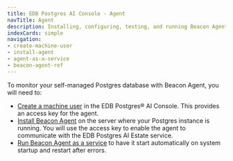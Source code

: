 ```yaml
---
title: EDB Postgres AI Console - Agent
navTitle: Agent
description: Installing, configuring, testing, and running Beacon Agent
indexCards: simple
navigation:
- create-machine-user
- install-agent
- agent-as-a-service
- beacon-agent-ref
---
```


To monitor your self-managed Postgres database with Beacon Agent, you will need to:

*  [Create a machine user](create-machine-user) in the EDB Postgres® AI Console. This provides an access key for the agent.
*  [Install Beacon Agent](install-agent) on the server where your Postgres instance is running. You will use the access key to enable the agent to communicate with the EDB Postgres AI Estate service.
*  [Run Beacon Agent as a service](agent-as-a-service) to have it start automatically on system startup and restart after errors.

